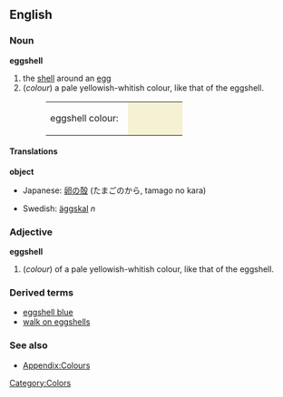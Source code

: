 {{Wikipedia}}
==English==

===Noun===
'''eggshell'''
#the [[shell]] around an [[egg]]
#(''colour'') a pale yellowish-whitish colour, like that of the eggshell.
#:<table><tr><td>eggshell colour: &nbsp;</td><td bgcolor="#F5F1D3" width="80">&nbsp; </td></tr></table>

====Translations====
'''object'''
{{top}}
*Japanese: [[卵]]の[[殻]] (たまごのから, tamago no kara)
{{mid}}
*Swedish: [[äggskal]] ''n''
{{bottom}}

===Adjective===
'''eggshell'''
#(''colour'') of a pale yellowish-whitish colour, like that of the eggshell.

===Derived terms===
*[[eggshell blue]]
*[[walk on eggshells]]

===See also===
*[[Wiktionary_Appendix:Colours|Appendix:Colours]]

[[Category:Colors]]